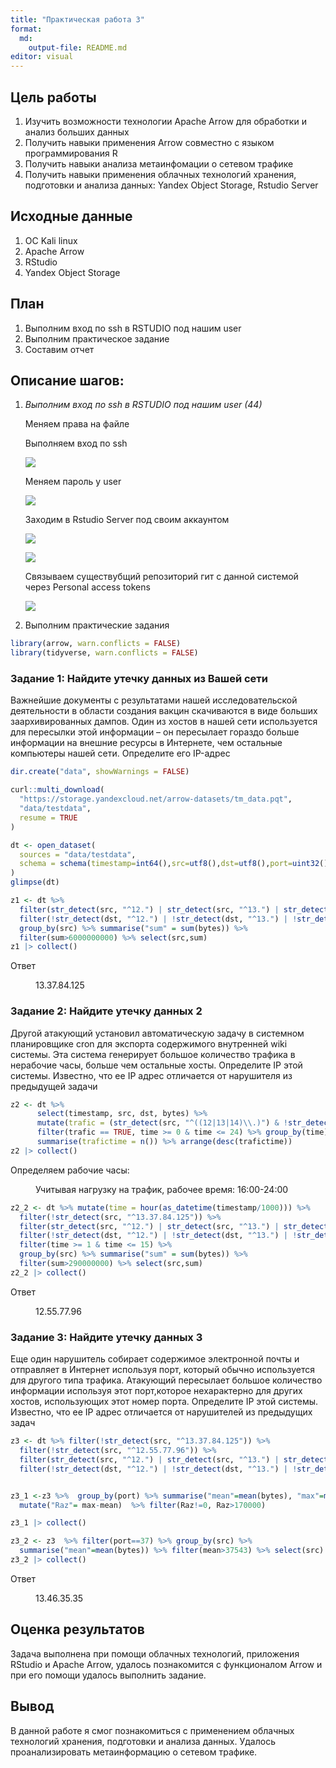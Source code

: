 ```yaml
---
title: "Практическая работа 3"
format:
  md:
    output-file: README.md
editor: visual
---
```


## Цель работы

1.  Изучить возможности технологии Apache Arrow для обработки и анализ больших данных
2.  Получить навыки применения Arrow совместно с языком программирования R
3.  Получить навыки анализа метаинфомации о сетевом трафике
4.  Получить навыки применения облачных технологий хранения, подготовки и анализа данных: Yandex Object Storage, Rstudio Server

## Исходные данные

1.  ОС Kali linux
2.  Apache Arrow
3.  RStudio
4.  Yandex Object Storage

## План

1.  Выполним вход по ssh в RSTUDIO под нашим user
2.  Выполним практическое задание
3.  Составим отчет

## Описание шагов:

1.  *Выполним вход по ssh в RSTUDIO под нашим user (44)*

    Меняем права на файле

    Выполняем вход по ssh

    ![](foto/1.png)

    Меняем пароль у user

    ![](foto/2.png)

    Заходим в Rstudio Server под своим аккаунтом

    ![](foto/3.png)

    ![](foto/4.png)

    Связываем существубщий репозиторий гит с данной системой через Personal access tokens

    ![](foto/5.png)

2.  Выполним практические задания

```r
library(arrow, warn.conflicts = FALSE)
library(tidyverse, warn.conflicts = FALSE)
```

### Задание 1: Найдите утечку данных из Вашей сети

Важнейшие документы с результатами нашей исследовательской деятельности в области создания вакцин скачиваются в виде больших заархивированных дампов. Один из хостов в нашей сети используется для пересылки этой информации – он пересылает гораздо больше информации на внешние ресурсы в Интернете, чем остальные компьютеры нашей сети. Определите его IP-адрес

```r
dir.create("data", showWarnings = FALSE)

curl::multi_download(
  "https://storage.yandexcloud.net/arrow-datasets/tm_data.pqt",
  "data/testdata",
  resume = TRUE
)

```

```r
dt <- open_dataset(
  sources = "data/testdata",
  schema = schema(timestamp=int64(),src=utf8(),dst=utf8(),port=uint32(),bytes=uint32())
)
glimpse(dt) 
```

```r
z1 <- dt %>%
  filter(str_detect(src, "^12.") | str_detect(src, "^13.") | str_detect(src, "^14."))  %>%
  filter(!str_detect(dst, "^12.") | !str_detect(dst, "^13.") | !str_detect(dst, "^14."))  %>%
  group_by(src) %>% summarise("sum" = sum(bytes)) %>%  
  filter(sum>6000000000) %>% select(src,sum) 
z1 |> collect()
```

Ответ

:   13.37.84.125

### Задание 2: Найдите утечку данных 2

Другой атакующий установил автоматическую задачу в системном планировщике cron для экспорта содержимого внутренней wiki системы. Эта система генерирует большое количество трафика в нерабочие часы, больше чем остальные хосты. Определите IP этой системы. Известно, что ее IP адрес отличается от нарушителя из предыдущей задачи

```r
z2 <- dt %>%
      select(timestamp, src, dst, bytes) %>%
      mutate(trafic = (str_detect(src, "^((12|13|14)\\.)") & !str_detect(dst, "^((12|13|14)\\.)")),time = hour(as_datetime(timestamp/1000))) %>%
      filter(trafic == TRUE, time >= 0 & time <= 24) %>% group_by(time) %>%
      summarise(trafictime = n()) %>% arrange(desc(trafictime))
z2 |> collect()
```

Определяем рабочие часы:

:   Учитывая нагрузку на трафик, рабочее время: 16:00-24:00

```r
z2_2 <- dt %>% mutate(time = hour(as_datetime(timestamp/1000))) %>% 
  filter(!str_detect(src, "^13.37.84.125")) %>% 
  filter(str_detect(src, "^12.") | str_detect(src, "^13.") | str_detect(src, "^14."))  %>%
  filter(!str_detect(dst, "^12.") | !str_detect(dst, "^13.") | !str_detect(dst, "^14."))  %>%
  filter(time >= 1 & time <= 15) %>% 
  group_by(src) %>% summarise("sum" = sum(bytes)) %>%
  filter(sum>290000000) %>% select(src,sum) 
z2_2 |> collect()
```

Ответ

:   12.55.77.96

### Задание 3: Найдите утечку данных 3

Еще один нарушитель собирает содержимое электронной почты и отправляет в Интернет используя порт, который обычно используется для другого типа трафика. Атакующий пересылает большое количество информации используя этот порт,которое нехарактерно для других хостов, использующих этот номер порта. Определите IP этой системы. Известно, что ее IP адрес отличается от нарушителей из предыдущих задач

```r
z3 <- dt %>% filter(!str_detect(src, "^13.37.84.125")) %>% 
  filter(!str_detect(src, "^12.55.77.96")) %>% 
  filter(str_detect(src, "^12.") | str_detect(src, "^13.") | str_detect(src, "^14."))  %>%
  filter(!str_detect(dst, "^12.") | !str_detect(dst, "^13.") | !str_detect(dst, "^14."))  %>% select(src, bytes, port) 


z3_1 <-z3 %>%  group_by(port) %>% summarise("mean"=mean(bytes), "max"=max(bytes), "sum" = sum(bytes)) %>% 
  mutate("Raz"= max-mean)  %>% filter(Raz!=0, Raz>170000)

z3_1 |> collect()
```

```r
z3_2 <- z3  %>% filter(port==37) %>% group_by(src) %>% 
  summarise("mean"=mean(bytes)) %>% filter(mean>37543) %>% select(src)
z3_2 |> collect()
```

Ответ

:   13.46.35.35

## Оценка результатов

Задача выполнена при помощи облачных технологий, приложения RStudio и Apache Arrow, удалось познакомится с функционалом Arrow и при его помощи удалось выполнить задание.

## Вывод

В данной работе я смог познакомиться с применением облачных технологий хранения, подготовки и анализа данных. Удалось проанализировать метаинформацию о сетевом трафике.
